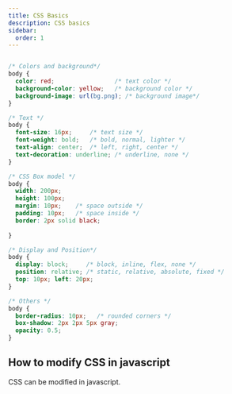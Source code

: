 ```yaml
---
title: CSS Basics
description: CSS basics
sidebar:
  order: 1
---
```


```css title="index.css"

/* Colors and background*/
body {
  color: red;                 /* text color */
  background-color: yellow;   /* background color */
  background-image: url(bg.png); /* background image*/
}

/* Text */
body {
  font-size: 16px;     /* text size */
  font-weight: bold;   /* bold, normal, lighter */
  text-align: center;  /* left, right, center */
  text-decoration: underline; /* underline, none */
}

/* CSS Box model */
body {
  width: 200px;
  height: 100px;  
  margin: 10px;    /* space outside */
  padding: 10px;   /* space inside */
  border: 2px solid black;
  
}

/* Display and Position*/
body {
  display: block;     /* block, inline, flex, none */
  position: relative; /* static, relative, absolute, fixed */
  top: 10px; left: 20px;
}

/* Others */
body {
  border-radius: 10px;   /* rounded corners */
  box-shadow: 2px 2px 5px gray;
  opacity: 0.5;     
}

```

## How to modify CSS in javascript

CSS can be modified in javascript.



